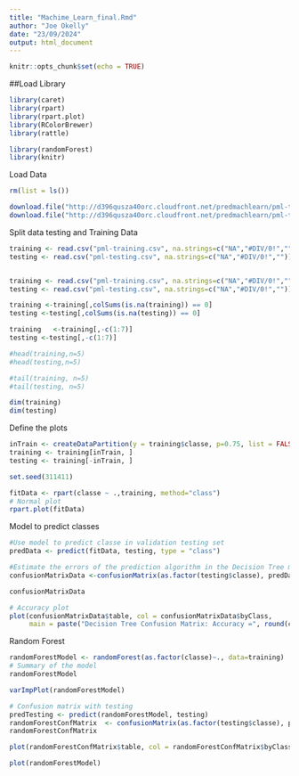 ```yaml
---
title: "Machime_Learn_final.Rmd"
author: "Joe Okelly"
date: "23/09/2024"
output: html_document
---
```

```r
knitr::opts_chunk$set(echo = TRUE)
```
##Load Library
```r
library(caret)
library(rpart)
library(rpart.plot)
library(RColorBrewer)
library(rattle)

library(randomForest)
library(knitr)

```

Load Data
```r
rm(list = ls())

download.file("http://d396qusza40orc.cloudfront.net/predmachlearn/pml-training.csv", destfile = "pml-training.csv")
download.file("http://d396qusza40orc.cloudfront.net/predmachlearn/pml-testing.csv", destfile = "pml-testing.csv")

```
Split data testing and Training Data

```r
training <- read.csv("pml-training.csv", na.strings=c("NA","#DIV/0!",""))
testing <- read.csv("pml-testing.csv", na.strings=c("NA","#DIV/0!",""))


training <- read.csv("pml-training.csv", na.strings=c("NA","#DIV/0!",""))  
testing <- read.csv("pml-testing.csv", na.strings=c("NA","#DIV/0!",""))

training <-training[,colSums(is.na(training)) == 0]
testing <-testing[,colSums(is.na(testing)) == 0]

training   <-training[,-c(1:7)]
testing <-testing[,-c(1:7)]

#head(training,n=5)
#head(testing,n=5)

#tail(training, n=5)
#tail(testing, n=5)

dim(training)
dim(testing)

```
Define the plots

```r
inTrain <- createDataPartition(y = training$classe, p=0.75, list = FALSE)
training <- training[inTrain, ]
testing <- training[-inTrain, ]

set.seed(311411)

fitData <- rpart(classe ~ .,training, method="class")
# Normal plot
rpart.plot(fitData)

```

Model to predict classes

```r
#Use model to predict classe in validation testing set
predData <- predict(fitData, testing, type = "class")

#Estimate the errors of the prediction algorithm in the Decision Tree model
confusionMatrixData <-confusionMatrix(as.factor(testing$classe), predData)

confusionMatrixData

# Accuracy plot
plot(confusionMatrixData$table, col = confusionMatrixData$byClass, 
     main = paste("Decision Tree Confusion Matrix: Accuracy =", round(confusionMatrixData$overall['Accuracy'], 4)))

```

Random Forest 

```r
randomForestModel <- randomForest(as.factor(classe)~., data=training)
# Summary of the model
randomForestModel

varImpPlot(randomForestModel)

# Confusion matrix with testing
predTesting <- predict(randomForestModel, testing)
randomForestConfMatrix  <- confusionMatrix(as.factor(testing$classe), predTesting)
randomForestConfMatrix

plot(randomForestConfMatrix$table, col = randomForestConfMatrix$byClass, main = paste("Random Forest Confusion Matrix: Accuracy =", round(randomForestConfMatrix$overall['Accuracy'], 4)))

plot(randomForestModel)

```